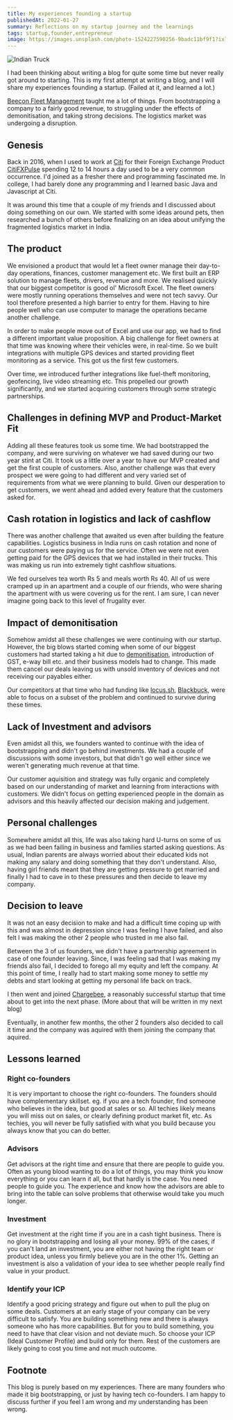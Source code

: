 ```yaml
---
title: My experiences founding a startup
publishedAt: 2022-01-27
summary: Reflections on my startup journey and the learnings
tags: startup,founder,entrepreneur
image: https://images.unsplash.com/photo-1524227590256-9badc11bf9f1?ixlib=rb-1.2.1&ixid=MnwxMjA3fDB8MHxwaG90by1wYWdlfHx8fGVufDB8fHx8&auto=format&fit=crop&w=2070&q=80
---
```


![Indian Truck](https://images.unsplash.com/photo-1524227590256-9badc11bf9f1?ixlib=rb-1.2.1&ixid=MnwxMjA3fDB8MHxwaG90by1wYWdlfHx8fGVufDB8fHx8&auto=format&fit=crop&w=2070&q=80)

I had been thinking about writing a blog for quite some time but never really got around to starting.
This is my first attempt at writing a blog, and I will share my experiences founding a startup. (Failed at it, and learned a lot.)

[Beecon Fleet Management](https://www.beecon.in) taught me a lot of things.
From bootstrapping a company to a fairly good revenue, to struggling under the effects of demonitisation, and taking strong decisions.
The logistics market was undergoing a disruption.

## Genesis

Back in 2016, when I used to work at [Citi](https://www.citi.com/) for their Foreign Exchange Product [CitiFXPulse](https://citifxpulse.com)
spending 12 to 14 hours a day used to be a very common occurrence. I'd joined as a fresher there and programming fascinated me.
In college, I had barely done any programming and I learned basic Java and Javascript at Citi.

It was around this time that a couple of my friends and I discussed about doing something on our own.
We started with some ideas around pets, then researched a bunch of others before finalizing on an idea about unifying the fragmented logistics market in India.

## The product

We envisioned a product that would let a fleet owner manage their day-to-day operations, finances, customer management etc.
We first built an ERP solution to manage fleets, drivers, revenue and more. We realised quickly that our biggest competitor is good ol' Microsoft Excel.
The fleet owners were mostly running operations themselves and were not tech savvy. Our tool therefore presented a high barrier to entry for them.
Having to hire people well who can use computer to manage the operations became another challenge.

In order to make people move out of Excel and use our app, we had to find a different important value proposition.
A big challenge for fleet owners at that time was knowing where their vehicles were, in real-time.
So we built integrations with multiple GPS devices and started providing fleet monitoring as a service. This got us the first few customers.

Over time, we introduced further integrations like fuel-theft monitoring, geofencing, live video streaming etc.
This propelled our growth significantly, and we started acquiring customers through some strategic partnerships.

## Challenges in defining MVP and Product-Market Fit

Adding all these features took us some time.
We had bootstrapped the company, and were surviving on whatever we had saved during our two year stint at Citi.
It took us a little over a year to have our MVP created and get the first couple of customers.
Also, another challenge was that every prospect we were going to had different and very varied set of requirements from what we were planning to build.
Given our desperation to get customers, we went ahead and added every feature that the customers asked for.

## Cash rotation in logistics and lack of cashflow

There was another challenge that awaited us even after building the feature capabilities.
Logistics business in India runs on cash rotation and none of our customers were paying us for the service.
Often we were not even getting paid for the GPS devices that we had installed in their trucks.
This was making us run into extremely tight cashflow situations.

We fed ourselves tea worth Rs 5 and meals worth Rs 40.
All of us were cramped up in an apartment and a couple of our friends, who were sharing the apartment with us were covering us for the rent.
I am sure, I can never imagine going back to this level of frugality ever.

## Impact of demonitisation

Somehow amidst all these challenges we were continuing with our startup.
However, the big blows started coming when some of our biggest customers had started taking a hit due to [demonitisation](https://en.wikipedia.org/wiki/2016_Indian_banknote_demonetisation),
introduction of GST, e-way bill etc. and their business models had to change.
This made them cancel our deals leaving us with unsold inventory of devices and not receiving our payables either.

Our competitors at that time who had funding like [locus.sh](https://locus.sh/), [Blackbuck](https://blackbuck.com/index.php),
were able to focus on a subset of the problem and continued to survive during these times.

## Lack of Investment and advisors

Even amidst all this, we founders wanted to continue with the idea of bootstrapping and didn't go behind investments.
We had a couple of discussions with some investors, but that didn't go well either since we weren't generating much revenue at that time.

Our customer aquisition and strategy was fully organic and completely based on our understanding of market and learning from interactions with customers.
We didn't focus on getting experienced people in the domain as advisors and this heavily affected our decision making and judgement.

## Personal challenges

Somewhere amidst all this, life was also taking hard U-turns on some of us as we had been failing in business and families started asking questions.
As usual, Indian parents are always worried about their educated kids not making any salary and doing something that they don't understand.
Also, having girl friends meant that they are getting pressure to get married and finally I had to cave in to these pressures and then decide to leave my company.

## Decision to leave

It was not an easy decision to make and had a difficult time coping up with this and was almost in depression since I was feeling I have failed,
and also felt I was making the other 2 people who trusted in me also fail.

Between the 3 of us founders, we didn't have a partnership agreement in case of one founder leaving.
Since, I was feeling sad that I was making my friends also fail, I decided to forego all my equity and left the company.
At this point of time, I really had to start making some money to settle my debts and start looking at getting my personal life back on track.

I then went and joined [Chargebee](https://www.chargebee.com/), a reasonably successful startup that time about to get into the next phase.
(More about that will be written in my next blog)

Eventually, in another few months, the other 2 founders also decided to call it time and the company was aquired with them joining the company that aquired.

## Lessons learned

### Right co-founders

It is very important to choose the right co-founders. The founders should have complementary skillset.
eg. if you are a tech founder, find someone who believes in the idea, but good at sales or so.
All techies likely means you will miss out on sales, or clearly defining product market fit, etc.
As techies, you will never be fully satisfied with what you build because you always know that you can do better.

### Advisors

Get advisors at the right time and ensure that there are people to guide you.
Often as young blood wanting to do a lot of things, you may think you know everything or you can learn it all, but that hardly is the case.
You need people to guide you. The experience and know how the advisors are able to bring into the table can solve problems that otherwise would take you much longer.

### Investment

Get investment at the right time if you are in a cash tight business. There is no glory in bootstrapping and losing all your money.
99% of the cases, if you can't land an investment, you are either not having the right team or product idea, unless you firmly believe you are in the other 1%.
Getting an investment is also a validation of your idea to see whether people really find value in your product.

### Identify your ICP

Identify a good pricing strategy and figure out when to pull the plug on some deals.
Customers at an early stage of your company can be very difficult to satisfy. You are building something new and there is always someone who has more capabilities.
But for you to build something, you need to have that clear vision and not deviate much.
So choose your ICP (Ideal Customer Profile) and build only for them. Rest of the customers are likely going to cost you time and not much outcome.

## Footnote

This blog is purely based on my experiences. There are many founders who made it big bootstrapping, or just by having tech co-founders.
I am happy to discuss further if you feel I am wrong and my understanding has been wrong.
